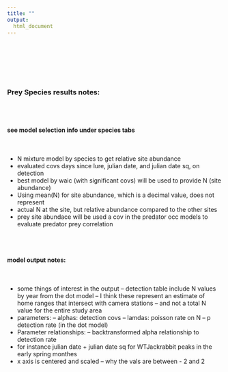 ---
title: ""
output: 
  html_document
---

<br><br><br><br><br/>




### Prey Species results notes:

<br><br/>

#### see model selection info under species tabs

<br/>

- N mixture model by species to get relative site abundance  
- evaluated covs days since lure, julian date, and julian date sq, on detection
- best model by waic (with significant covs) will be used to provide N (site abundance)
- Using mean(N) for site abundance, which is a decimal value, does not represent 
- actual N at the site, but relative abundance compared to the other sites
- prey site abundace will be used a cov in the predator occ models to evaluate predator prey correlation

<br><br/>

#### model output notes:

<br/>

- some things of interest in the output
-- detection table include N values by year from the dot model
-- I think these represent an estimate of home ranges that intersect with camera stations
-- and not a total N value for the entire study area
- parameters:
-- alphas: detection covs
-- lamdas: poisson rate on N
-- p  detection rate (in the dot model)
- Parameter relationships:
-- backtransformed alpha relationship to detection rate
- for instance julian date + julian date sq for WTJackrabbit peaks in the early spring monthes
- x axis is centered and scaled -- why the vals are between - 2 and 2

